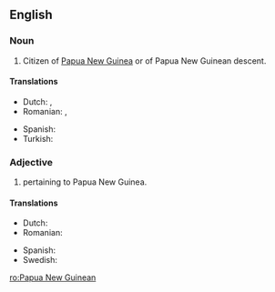 ==English==

===Noun===
{{en-noun|head=[[Papua]] [[new|New]] [[Guinean]]}}

# Citizen of [[Papua New Guinea]] or of Papua New Guinean descent.

====Translations====
{{trans-top|citizen of Papua New Guinea or of Papua New Guinean descent}}
* Dutch: {{t+|nl|Papoea|m}}, {{t+|nl|Papoease|f}}
* Romanian: {{t|ro|papua-neoguineean|m}}, {{t|ro|papua-neoguineeană|f}}
{{trans-mid}}
* Spanish: {{t+|es|papú|m|f}}
* Turkish: {{t+|tr|Papua Yeni Gineli}}
{{trans-bottom}}

===Adjective===
{{en-adj|-|head=[[Papua]] [[new|New]] [[Guinean]]}}

# pertaining to Papua New Guinea.

====Translations====
{{trans-top|pertaining to Papua New Guinea}}
* Dutch: {{t+|nl|Papoeaas}}
* Romanian: {{t|ro|papua-neoguineean}}
{{trans-mid}}
* Spanish: {{t+|es|papú|m|f}}
* Swedish: {{t+|sv|papuansk}}
{{trans-bottom}}

[[ro:Papua New Guinean]]